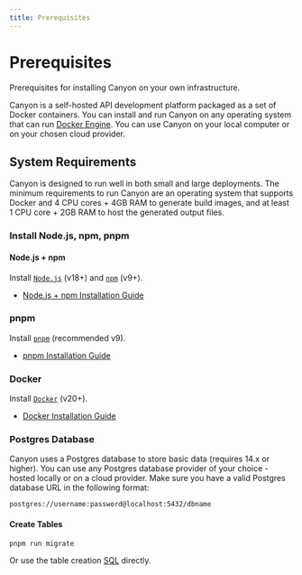```yaml
---
title: Prerequisites
---
```


# Prerequisites

Prerequisites for installing Canyon on your own infrastructure.

Canyon is a self-hosted API development platform packaged as a set of Docker containers. You can install and run Canyon on any operating system that can run [Docker Engine](https://docs.docker.com/engine). You can use Canyon on your local computer or on your chosen cloud provider.

## System Requirements

Canyon is designed to run well in both small and large deployments. The minimum requirements to run Canyon are an operating system that supports Docker and 4 CPU cores + 4GB RAM to generate build images, and at least 1 CPU core + 2GB RAM to host the generated output files.

### Install Node.js, npm, pnpm

#### Node.js + npm

Install [`Node.js`](https://nodejs.org/en) (v18+) and [`npm`](https://www.npmjs.com) (v9+).

- [Node.js + npm Installation Guide](https://nodejs.org/en/download)

### pnpm

Install [`pnpm`](https://pnpm.io) (recommended v9).

- [pnpm Installation Guide](https://pnpm.io/installation)

### Docker

Install [`Docker`](https://www.docker.com) (v20+).

- [Docker Installation Guide](https://docs.docker.com/engine/install)

### Postgres Database

Canyon uses a Postgres database to store basic data (requires 14.x or higher). You can use any Postgres database provider of your choice - hosted locally or on a cloud provider. Make sure you have a valid Postgres database URL in the following format:

```
postgres://username:password@localhost:5432/dbname
```

#### Create Tables

```shell
pnpm run migrate
```

Or use the table creation [SQL](https://github.com/canyon-project/canyon/blob/main/packages/canyon-backend/prisma/create_table.sql) directly.